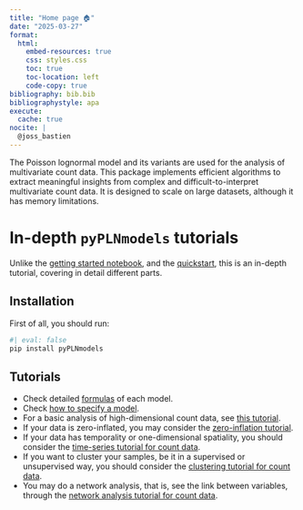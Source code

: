 ```yaml
---
title: "Home page 🏠"
date: "2025-03-27"
format:
  html:
    embed-resources: true
    css: styles.css
    toc: true
    toc-location: left
    code-copy: true
bibliography: bib.bib
bibliographystyle: apa
execute:
  cache: true
nocite: |
  @joss_bastien
---
```


The Poisson lognormal model and its variants are used for the
analysis of multivariate count data.
This package implements efficient algorithms to extract
meaningful insights from complex and difficult-to-interpret
multivariate count data. It is designed to scale on large
datasets, although it has memory limitations.


# In-depth `pyPLNmodels` tutorials
Unlike the [getting started
notebook](https://github.com/PLN-team/pyPLNmodels/blob/main/Getting_started.ipynb),
and the [quickstart](https://github.com/PLN-team/pyPLNmodels), this is an
in-depth tutorial, covering in detail different parts.

## Installation

First of all, you should run:

```python
#| eval: false
pip install pyPLNmodels
```

## Tutorials

- Check detailed [formulas](formulas.html) of each model.
- Check [how to specify a model](model_specifying.html).
- For a basic analysis of high-dimensional count data, see [this tutorial](basic_analysis.html).
- If your data is zero-inflated, you may consider the [zero-inflation tutorial](zero_inflation.html).
- If your data has temporality or one-dimensional spatiality, you should consider the [time-series tutorial for count data](autoreg.html).
- If you want to cluster your samples, be it in a supervised or unsupervised way, you should consider the [clustering tutorial for count data](clustering.html).
- You may do a network analysis, that is, see the link between variables, through the [network analysis tutorial for count data](network_analysis.html).
